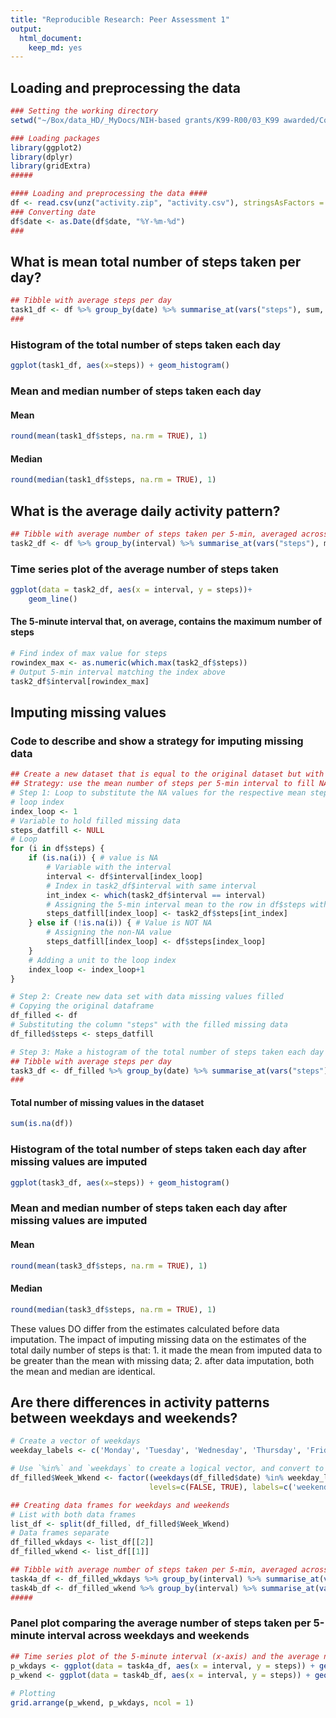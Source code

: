 ```yaml
---
title: "Reproducible Research: Peer Assessment 1"
output: 
  html_document:
    keep_md: yes
---
```



## Loading and preprocessing the data
```r
### Setting the working directory
setwd("~/Box/data_HD/_MyDocs/NIH-based grants/K99-R00/03_K99 awarded/Course work/01_Coursera/Course1_Data Science Specialization_John Hopkins U/Course5_Reproducible Research/coursework/week2/CourseProject1/git_files/RepData_PeerAssessment1")

### Loading packages
library(ggplot2)
library(dplyr)
library(gridExtra)
#####

#### Loading and preprocessing the data ####
df <- read.csv(unz("activity.zip", "activity.csv"), stringsAsFactors = FALSE)
### Converting date
df$date <- as.Date(df$date, "%Y-%m-%d")
###
```


## What is mean total number of steps taken per day?
```r
## Tibble with average steps per day
task1_df <- df %>% group_by(date) %>% summarise_at(vars("steps"), sum, na.rm=TRUE)
###
```
### Histogram of the total number of steps taken each day
```r
ggplot(task1_df, aes(x=steps)) + geom_histogram()
```

### Mean and median number of steps taken each day
#### Mean 
```r
round(mean(task1_df$steps, na.rm = TRUE), 1)
```


#### Median
```r
round(median(task1_df$steps, na.rm = TRUE), 1)
```


## What is the average daily activity pattern?
```r
## Tibble with average number of steps taken per 5-min, averaged across all days
task2_df <- df %>% group_by(interval) %>% summarise_at(vars("steps"), mean, na.rm=TRUE)
```

### Time series plot of the average number of steps taken
```r
ggplot(data = task2_df, aes(x = interval, y = steps))+
    geom_line()
```

#### The 5-minute interval that, on average, contains the maximum number of steps
```r
# Find index of max value for steps
rowindex_max <- as.numeric(which.max(task2_df$steps))
# Output 5-min interval matching the index above
task2_df$interval[rowindex_max]
```


## Imputing missing values
### Code to describe and show a strategy for imputing missing data
```r
## Create a new dataset that is equal to the original dataset but with the missing data filled in
## Strategy: use the mean number of steps per 5-min interval to fill NA values in the respective 5-min interval
# Step 1: Loop to substitute the NA values for the respective mean steps within the 5-min interval
# loop index
index_loop <- 1
# Variable to hold filled missing data
steps_datfill <- NULL
# Loop
for (i in df$steps) {
    if (is.na(i)) { # value is NA
        # Variable with the interval
        interval <- df$interval[index_loop]
        # Index in task2_df$interval with same interval
        int_index <- which(task2_df$interval == interval)
        # Assigning the 5-min interval mean to the row in df$steps with NA value
        steps_datfill[index_loop] <- task2_df$steps[int_index]
    } else if (!is.na(i)) { # Value is NOT NA
        # Assigning the non-NA value
        steps_datfill[index_loop] <- df$steps[index_loop]
    }
    # Adding a unit to the loop index
    index_loop <- index_loop+1
}

# Step 2: Create new data set with data missing values filled
# Copying the original dataframe
df_filled <- df
# Substituting the column "steps" with the filled missing data
df_filled$steps <- steps_datfill

# Step 3: Make a histogram of the total number of steps taken each day and Calculate and report the mean and median total number of steps taken per day
## Tibble with average steps per day
task3_df <- df_filled %>% group_by(date) %>% summarise_at(vars("steps"), sum)
###
```


#### Total number of missing values in the dataset
```r
sum(is.na(df))
```


### Histogram of the total number of steps taken each day after missing values are imputed
```r
ggplot(task3_df, aes(x=steps)) + geom_histogram()
```


### Mean and median number of steps taken each day after missing values are imputed
#### Mean 
```r
round(mean(task3_df$steps, na.rm = TRUE), 1)
```


#### Median
```r
round(median(task3_df$steps, na.rm = TRUE), 1)
```


These values DO differ from the estimates calculated before data imputation. The impact of imputing missing data on the estimates of the total daily number of steps is that: 1. it made the mean from imputed data to be greater than the mean with missing data; 2. after data imputation, both the mean and median are identical.


## Are there differences in activity patterns between weekdays and weekends?
```r
# Create a vector of weekdays
weekday_labels <- c('Monday', 'Tuesday', 'Wednesday', 'Thursday', 'Friday')

# Use `%in%` and `weekdays` to create a logical vector, and convert to `factor` and specify the `levels/labels`
df_filled$Week_Wkend <- factor((weekdays(df_filled$date) %in% weekday_labels), 
                               levels=c(FALSE, TRUE), labels=c('weekend', 'weekday'))

## Creating data frames for weekdays and weekends
# List with both data frames
list_df <- split(df_filled, df_filled$Week_Wkend)
# Data frames separate
df_filled_wkdays <- list_df[[2]]
df_filled_wkend <- list_df[[1]]

## Tibble with average number of steps taken per 5-min, averaged across weekdays
task4a_df <- df_filled_wkdays %>% group_by(interval) %>% summarise_at(vars("steps"), mean, na.rm = TRUE)
task4b_df <- df_filled_wkend %>% group_by(interval) %>% summarise_at(vars("steps"), mean, na.rm = TRUE)
#####
```


### Panel plot comparing the average number of steps taken per 5-minute interval across weekdays and weekends
```r
## Time series plot of the 5-minute interval (x-axis) and the average number of steps taken, averaged across all weekday days or weekend days (y-axis)
p_wkdays <- ggplot(data = task4a_df, aes(x = interval, y = steps)) + geom_line() + ggtitle("Weekdays") + ylim(0,250)
p_wkend <- ggplot(data = task4b_df, aes(x = interval, y = steps)) + geom_line()  + ggtitle("Weekend") + ylim(0,250)
 
# Plotting
grid.arrange(p_wkend, p_wkdays, ncol = 1)
```
